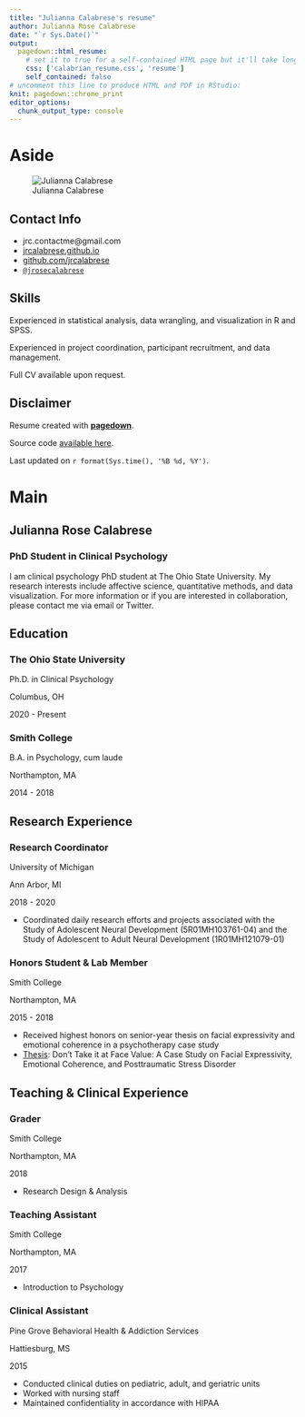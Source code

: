 ```yaml
---
title: "Julianna Calabrese's resume"
author: Julianna Rose Calabrese
date: "`r Sys.Date()`"
output:
  pagedown::html_resume:
    # set it to true for a self-contained HTML page but it'll take longer to render
    css: ['calabrian_resume.css', 'resume']
    self_contained: false
# uncomment this line to produce HTML and PDF in RStudio:
knit: pagedown::chrome_print
editor_options: 
  chunk_output_type: console
---
```


Aside
================================================================================

![Julianna Calabrese](julianna.jpg){} 

Contact Info {#contact}
--------------------------------------------------------------------------------

- <i class="fa fa-envelope"></i> jrc.contactme@gmail.com
- <i class="fa fa-link"></i> [jrcalabrese.github.io](https://jrcalabrese.github.io/)
- <i class="fa fa-github"></i> [github.com/jrcalabrese](https://github.com/jrcalabrese)
- <i class="fa fa-twitter"></i> [`@jrosecalabrese`](https://twitter.com/jrosecalabrese)


Skills {#skills}
--------------------------------------------------------------------------------

Experienced in statistical analysis, data wrangling, and visualization in R and SPSS.

Experienced in project coordination, participant recruitment, and data management. 

Full CV available upon request. 

Disclaimer {#disclaimer}
--------------------------------------------------------------------------------

Resume created with [**pagedown**](https://github.com/rstudio/pagedown). 

Source code [available here](https://github.com/jrcalabrese/jrcalabrese.github.io/blob/main/resume/resume.Rmd).

Last updated on `r format(Sys.time(), '%B %d, %Y')`.


Main
================================================================================

Julianna Rose Calabrese {#title}
--------------------------------------------------------------------------------

### PhD Student in Clinical Psychology

I am clinical psychology PhD student at The Ohio State University. My research interests include affective science, quantitative methods, and data visualization. For more information or if you are interested in collaboration, please contact me via email or Twitter.

Education {data-icon=graduation-cap data-concise=true}
--------------------------------------------------------------------------------

### The Ohio State University

Ph.D. in Clinical Psychology

Columbus, OH

2020 - Present

### Smith College

B.A. in Psychology, cum laude

Northampton, MA

2014 - 2018

Research Experience {data-icon=laptop}
--------------------------------------------------------------------------------

### Research Coordinator

University of Michigan

Ann Arbor, MI

2018 - 2020

- Coordinated daily research efforts and projects associated with the Study of Adolescent Neural Development (5R01MH103761-04) and the Study of Adolescent to Adult Neural Development (1R01MH121079-01)

### Honors Student & Lab Member

Smith College

Northampton, MA

2015 - 2018

- Received highest honors on senior-year thesis on facial expressivity and emotional coherence in a psychotherapy case study
- [Thesis](https://scholarworks.smith.edu/theses/1999): Don’t Take it at Face Value: A Case Study on Facial Expressivity, Emotional Coherence, and Posttraumatic Stress Disorder

Teaching & Clinical Experience {data-icon=suitcase}
--------------------------------------------------------------------------------

### Grader 

Smith College

Northampton, MA

2018

- Research Design & Analysis

### Teaching Assistant

Smith College

Northampton, MA

2017

- Introduction to Psychology

### Clinical Assistant

Pine Grove Behavioral Health & Addiction Services

Hattiesburg, MS

2015

-	Conducted clinical duties on pediatric, adult, and geriatric units
- Worked with nursing staff
- Maintained confidentiality in accordance with HIPAA
